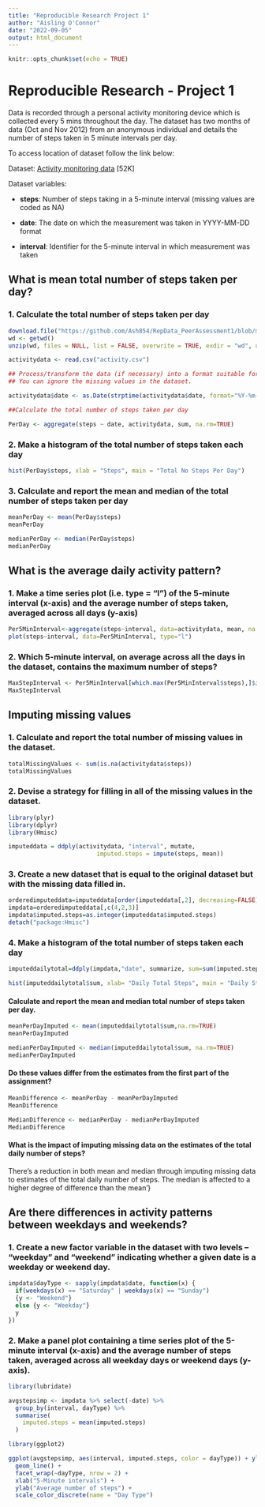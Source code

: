 ```yaml
---
title: "Reproducible Research Project 1"
author: "Aisling O'Connor"
date: "2022-09-05"
output: html_document
---
```


```r
knitr::opts_chunk$set(echo = TRUE)
```

# Reproducible Research - Project 1

Data is recorded through a personal activity monitoring device which is collected every 5 mins throughout the day. The dataset has two months of data (Oct and Nov 2012) from an anonymous individual and details the number of steps taken in 5 minute intervals per day.

To access location of dataset follow the link below:

Dataset: [Activity monitoring data](https://github.com/rdpeng/RepData_PeerAssessment1/raw/master/activity.zip) [52K]

Dataset variables:

-   **steps**: Number of steps taking in a 5-minute interval (missing values are coded as NA)

-   **date**: The date on which the measurement was taken in YYYY-MM-DD format

-   **interval**: Identifier for the 5-minute interval in which measurement was taken

## What is mean total number of steps taken per day?

### 1. Calculate the total number of steps taken per day

```r
download.file("https://github.com/Ash854/RepData_PeerAssessment1/blob/master/activity.zip", "activity.zip")
wd <- getwd()
unzip(wd, files = NULL, list = FALSE, overwrite = TRUE, exdir = "wd", unzip = getOption("unzip"))

activitydata <- read.csv("activity.csv")

## Process/transform the data (if necessary) into a format suitable for your analysis
## You can ignore the missing values in the dataset.

activitydata$date <- as.Date(strptime(activitydata$date, format="%Y-%m-%d"))

##Calculate the total number of steps taken per day

PerDay <- aggregate(steps ~ date, activitydata, sum, na.rm=TRUE)

```

### 2. Make a histogram of the total number of steps taken each day

```r
hist(PerDay$steps, xlab = "Steps", main = "Total No Steps Per Day")
```

### 3. Calculate and report the mean and median of the total number of steps taken per day

```r
meanPerDay <- mean(PerDay$steps)
meanPerDay

medianPerDay <- median(PerDay$steps)
medianPerDay
```

## What is the average daily activity pattern?

### 1. Make a time series plot (i.e. type = "l") of the 5-minute interval (x-axis) and the average number of steps taken, averaged across all days (y-axis)

```r
Per5MinInterval<-aggregate(steps~interval, data=activitydata, mean, na.rm=TRUE)
plot(steps~interval, data=Per5MinInterval, type="l")
```

### 2. Which 5-minute interval, on average across all the days in the dataset, contains the maximum number of steps?

```r
MaxStepInterval <- Per5MinInterval[which.max(Per5MinInterval$steps),]$interval
MaxStepInterval
```

## Imputing missing values

### 1. Calculate and report the total number of missing values in the dataset.

```r
totalMissingValues <- sum(is.na(activitydata$steps))
totalMissingValues
```

### 2. Devise a strategy for filling in all of the missing values in the dataset.

```r
library(plyr)
library(dplyr)
library(Hmisc)

imputeddata = ddply(activitydata, "interval", mutate,
                         imputed.steps = impute(steps, mean))
```

### 3. Create a new dataset that is equal to the original dataset but with the missing data filled in.

```r
orderedimputeddata=imputeddata[order(imputeddata[,2], decreasing=FALSE) ,]
impdata=orderedimputeddata[,c(4,2,3)]
impdata$imputed.steps=as.integer(imputeddata$imputed.steps)
detach("package:Hmisc")
```

### 4. Make a histogram of the total number of steps taken each day

```r
imputeddailytotal=ddply(impdata,"date", summarize, sum=sum(imputed.steps))

hist(imputeddailytotal$sum, xlab= "Daily Total Steps", main = "Daily Step Frequency")
```

#### Calculate and report the mean and median total number of steps taken per day.

```r
meanPerDayImputed <- mean(imputeddailytotal$sum,na.rm=TRUE)
meanPerDayImputed

medianPerDayImputed <- median(imputeddailytotal$sum, na.rm=TRUE)
medianPerDayImputed
```

#### Do these values differ from the estimates from the first part of the assignment?

```r
MeanDifference <- meanPerDay - meanPerDayImputed
MeanDifference 

MedianDifference <- medianPerDay - medianPerDayImputed
MedianDifference
```

#### What is the impact of imputing missing data on the estimates of the total daily number of steps?

There's a reduction in both mean and median through imputing missing data to estimates of the total daily number of steps. The median is affected to a higher degree of difference than the mean'}

## Are there differences in activity patterns between weekdays and weekends?

### 1. Create a new factor variable in the dataset with two levels -- "weekday" and "weekend" indicating whether a given date is a weekday or weekend day.

```r
impdata$dayType <- sapply(impdata$date, function(x) {
  if(weekdays(x) == "Saturday" | weekdays(x) == "Sunday")
  {y <- "Weekend"}
  else {y <- "Weekday"}
  y
})
```

### 2. Make a panel plot containing a time series plot of the 5-minute interval (x-axis) and the average number of steps taken, averaged across all weekday days or weekend days (y-axis).

```r

library(lubridate)

avgstepsimp <- impdata %>% select(-date) %>%
  group_by(interval, dayType) %>%
  summarise(
    imputed.steps = mean(imputed.steps)
  )

library(ggplot2)

ggplot(avgstepsimp, aes(interval, imputed.steps, color = dayType)) + ylim(0,100) +
  geom_line() + 
  facet_wrap(~dayType, nrow = 2) +
  xlab("5-Minute intervals") + 
  ylab("Average number of steps") +
  scale_color_discrete(name = "Day Type")
```
